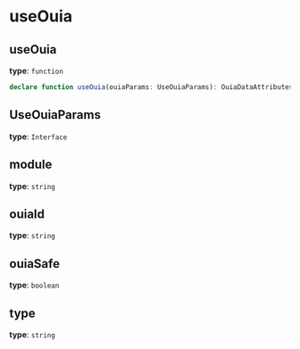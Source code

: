 # useOuia

## useOuia
 **type**: `function`

```typescript
declare function useOuia(ouiaParams: UseOuiaParams): OuiaDataAttributes
```

## UseOuiaParams
 **type**: `Interface`

## module
 **type**: `string`

## ouiaId
 **type**: `string`

## ouiaSafe
 **type**: `boolean`

## type
 **type**: `string`
